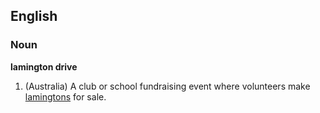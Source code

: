 ==English==
===Noun===
'''lamington drive'''
# (Australia) A club or school fundraising event where volunteers make [[lamington]]s for sale.